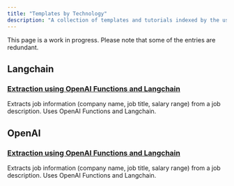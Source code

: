 ```yaml
---
title: "Templates by Technology"
description: "A collection of templates and tutorials indexed by the used framework and model provider."
---
```


<Note> This page is a work in progress. Please note that some of the entries are redundant. </Note>

## Langchain
### [Extraction using OpenAI Functions and Langchain](/templates/extract_job_information)
Extracts job information (company name, job title, salary range) from a job description. Uses OpenAI Functions and Langchain.


## OpenAI
### [Extraction using OpenAI Functions and Langchain](/templates/extract_job_information)
Extracts job information (company name, job title, salary range) from a job description. Uses OpenAI Functions and Langchain.
